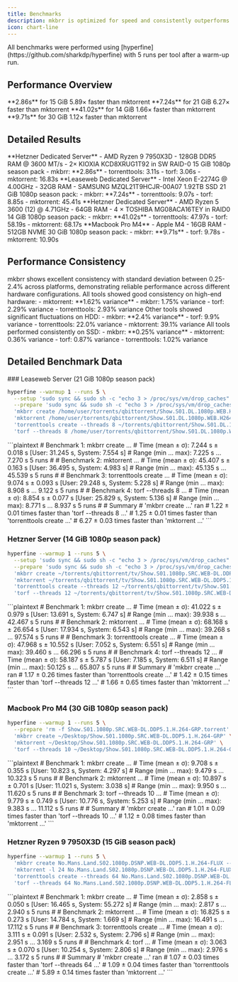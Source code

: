 ```yaml
---
title: Benchmarks
description: mkbrr is optimized for speed and consistently outperforms other popular torrent creation tools in our benchmarks.
icon: chart-line
---
```


<Note>
All benchmarks were performed using [hyperfine](https://github.com/sharkdp/hyperfine) with 5 runs per tool after a warm-up run.
</Note>

## Performance Overview

<CardGroup cols={4}>
  <Card title="Hetzner AX102" icon="bolt">
    **2.86s** for 15 GiB
    <Icon icon="arrow-trend-up" color="#22c55e" /> 5.89× faster than mktorrent
  </Card>
  <Card title="Leaseweb SSD" icon="hard-drive">
    **7.24s** for 21 GiB
    <Icon icon="arrow-trend-up" color="#22c55e" /> 6.27× faster than mktorrent
  </Card>
  <Card title="Hetzner HDD" icon="hard-drive">
    **41.02s** for 14 GiB
    <Icon icon="arrow-trend-up" color="#22c55e" /> 1.66× faster than mktorrent
  </Card>
  <Card title="Apple Silicon" icon="apple">
    **9.71s** for 30 GiB
    <Icon icon="arrow-trend-up" color="#22c55e" /> 1.12× faster than mktorrent
  </Card>
</CardGroup>

## Detailed Results

<Tabs>
  <Tab title="Hetzner AX102">
    <CardGroup cols={2}>
      <Card title="Hardware" icon="server">
        **Hetzner Dedicated Server**
        - <Icon icon="microchip" /> AMD Ryzen 9 7950X3D
        - <Icon icon="memory" /> 128GB DDR5 RAM @ 3600 MT/s
        - <Icon icon="hard-drive" /> 2× KIOXIA KCD8XRUG1T92 in SW RAID-0
      </Card>
      <Card title="Test Results" icon="chart-simple">
        15 GiB 1080p season pack
        - <Icon icon="rabbit" color="#22c55e" /> mkbrr: **2.86s**
        - <Icon icon="turtle" color="#94a3b8" /> torrenttools: 3.11s
        - <Icon icon="turtle" color="#94a3b8" /> torf: 3.06s
        - <Icon icon="turtle" color="#94a3b8" /> mktorrent: 16.83s
      </Card>
    </CardGroup>
  </Tab>
  
  <Tab title="Leaseweb SSD">
    <CardGroup cols={2}>
      <Card title="Hardware" icon="server">
        **Leaseweb Dedicated Server**
        - <Icon icon="microchip" /> Intel Xeon E-2274G @ 4.00GHz
        - <Icon icon="memory" /> 32GB RAM
        - <Icon icon="hard-drive" /> SAMSUNG MZQL21T9HCJR-00A07 1.92TB SSD
      </Card>
      <Card title="Test Results" icon="chart-simple">
        21 GiB 1080p season pack:
        - <Icon icon="rabbit" color="#22c55e" /> mkbrr: **7.24s**
        - <Icon icon="turtle" color="#94a3b8" /> torrenttools: 9.07s
        - <Icon icon="turtle" color="#94a3b8" /> torf: 8.85s
        - <Icon icon="turtle" color="#94a3b8" /> mktorrent: 45.41s
      </Card>
    </CardGroup>
  </Tab>
  
  <Tab title="Hetzner HDD">
    <CardGroup cols={2}>
      <Card title="Hardware" icon="server">
        **Hetzner Dedicated Server**
        - <Icon icon="microchip" /> AMD Ryzen 5 3600 (12) @ 4.71GHz
        - <Icon icon="memory" /> 64GB RAM
        - <Icon icon="hard-drive" /> 4 × TOSHIBA MG08ACA16TEY in RAID0
      </Card>
      <Card title="Test Results" icon="chart-simple">
        14 GiB 1080p season pack:
        - <Icon icon="rabbit" color="#22c55e" /> mkbrr: **41.02s**
        - <Icon icon="turtle" color="#94a3b8" /> torrenttools: 47.97s
        - <Icon icon="turtle" color="#94a3b8" /> torf: 58.19s
        - <Icon icon="turtle" color="#94a3b8" /> mktorrent: 68.17s
      </Card>
    </CardGroup>
  </Tab>
  
  <Tab title="Apple Silicon">
    <CardGroup cols={2}>
      <Card title="Hardware" icon="laptop">
        **Macbook Pro M4**
        - <Icon icon="apple" /> Apple M4
        - <Icon icon="memory" /> 16GB RAM
        - <Icon icon="microchip" /> 512GB NVME
      </Card>
      <Card title="Test Results" icon="chart-simple">
        30 GiB 1080p season pack:
        - <Icon icon="rabbit" color="#22c55e" /> mkbrr: **9.71s**
        - <Icon icon="turtle" color="#94a3b8" /> torf: 9.78s
        - <Icon icon="turtle" color="#94a3b8" /> mktorrent: 10.90s
      </Card>
    </CardGroup>
  </Tab>
</Tabs>

## Performance Consistency

<Info>
mkbrr shows excellent consistency with standard deviation between 0.25-2.4% across platforms, demonstrating reliable performance across different hardware configurations.
</Info>

<CardGroup cols={3}>
  <Card title="Hetzner AX102" icon="microchip">
    All tools showed good consistency on high-end hardware:
    - <Icon icon="chart-line" /> mktorrent: **1.62% variance**
    - <Icon icon="chart-line" color="#22c55e" /> mkbrr: 1.75% variance
    - <Icon icon="chart-line" /> torf: 2.29% variance
    - <Icon icon="chart-line" /> torrenttools: 2.93% variance
  </Card>
  <Card title="Hetzner HDD" icon="hard-drive">
    Other tools showed significant fluctuations on HDD:
    - <Icon icon="chart-line" color="#22c55e" /> mkbrr: **2.4% variance**
    - <Icon icon="chart-line" /> torf: 9.9% variance
    - <Icon icon="chart-line-down" /> torrenttools: 22.0% variance
    - <Icon icon="chart-line-down" /> mktorrent: 39.1% variance
  </Card>
  <Card title="Leaseweb SSD" icon="memory">
    All tools performed consistently on SSD:
    - <Icon icon="chart-line" color="#22c55e" /> mkbrr: **0.25% variance**
    - <Icon icon="chart-line" /> mktorrent: 0.36% variance
    - <Icon icon="chart-line" /> torf: 0.87% variance
    - <Icon icon="chart-line" /> torrenttools: 1.02% variance
  </Card>
</CardGroup>

## Detailed Benchmark Data

<Accordion title="View Raw Benchmark Commands & Results" icon="terminal">
### Leaseweb Server (21 GiB 1080p season pack)

```bash
hyperfine --warmup 1 --runs 5 \
  --setup 'sudo sync && sudo sh -c "echo 3 > /proc/sys/vm/drop_caches"' \
  --prepare 'sudo sync && sudo sh -c "echo 3 > /proc/sys/vm/drop_caches" && rm -f /home/user/Show.S01.DL.1080p.WEB.H264-GROUP.torrent' \
  'mkbrr create /home/user/torrents/qbittorrent/Show.S01.DL.1080p.WEB.H264-GROUP' \
  'mktorrent /home/user/torrents/qbittorrent/Show.S01.DL.1080p.WEB.H264-GROUP' \
  'torrenttools create --threads 8 ~/torrents/qbittorrent/Show.S01.DL.1080p.WEB.H264-GROUP' \
  'torf --threads 8 /home/user/torrents/qbittorrent/Show.S01.DL.1080p.WEB.H264-GROUP'
```

<Accordion title="View Results">
```plaintext
# Benchmark 1: mkbrr create ...
#   Time (mean ± σ):      7.244 s ±  0.018 s    [User: 31.245 s, System: 7.554 s]
#   Range (min … max):    7.225 s …  7.270 s    5 runs
#
# Benchmark 2: mktorrent ...
#   Time (mean ± σ):     45.407 s ±  0.163 s    [User: 36.495 s, System: 4.983 s]
#   Range (min … max):   45.135 s … 45.539 s    5 runs
#
# Benchmark 3: torrenttools create ...
#   Time (mean ± σ):      9.074 s ±  0.093 s    [User: 29.248 s, System: 5.228 s]
#   Range (min … max):    8.908 s …  9.122 s    5 runs
#
# Benchmark 4: torf --threads 8 ...
#   Time (mean ± σ):      8.854 s ±  0.077 s    [User: 25.829 s, System: 5.136 s]
#   Range (min … max):    8.771 s …  8.937 s    5 runs
#
# Summary
#   'mkbrr create ...' ran
#     1.22 ± 0.01 times faster than 'torf --threads 8 ...'
#     1.25 ± 0.01 times faster than 'torrenttools create ...'
#     6.27 ± 0.03 times faster than 'mktorrent ...'
```
</Accordion>

### Hetzner Server (14 GiB 1080p season pack)

```bash
hyperfine --warmup 1 --runs 5 \
  --setup 'sudo sync && sudo sh -c "echo 3 > /proc/sys/vm/drop_caches"' \
  --prepare 'sudo sync && sudo sh -c "echo 3 > /proc/sys/vm/drop_caches" && rm -f /home/user/mkbrr/Show.S01.1080p.SRC.WEB-DL.DDP5.1.H.264-GRP.torrent' \
  'mkbrr create ~/torrents/qbittorrent/tv/Show.S01.1080p.SRC.WEB-DL.DDP5.1.H.264-GRP' \
  'mktorrent ~/torrents/qbittorrent/tv/Show.S01.1080p.SRC.WEB-DL.DDP5.1.H.264-GRP' \
  'torrenttools create --threads 12 ~/torrents/qbittorrent/tv/Show.S01.1080p.SRC.WEB-DL.DDP5.1.H.264-GRP' \
  'torf --threads 12 ~/torrents/qbittorrent/tv/Show.S01.1080p.SRC.WEB-DL.DDP5.1.H.264-GRP'
```

<Accordion title="View Results">
```plaintext
# Benchmark 1: mkbrr create ...
#   Time (mean ± σ):     41.022 s ±  0.979 s    [User: 13.691 s, System: 6.747 s]
#   Range (min … max):   39.938 s … 42.467 s    5 runs
#
# Benchmark 2: mktorrent ...
#   Time (mean ± σ):     68.168 s ± 26.654 s    [User: 17.934 s, System: 6.543 s]
#   Range (min … max):   39.268 s … 97.574 s    5 runs
#
# Benchmark 3: torrenttools create ...
#   Time (mean ± σ):     47.968 s ± 10.552 s    [User: 7.052 s, System: 6.551 s]
#   Range (min … max):   39.460 s … 66.296 s    5 runs
#
# Benchmark 4: torf --threads 12 ...
#   Time (mean ± σ):     58.187 s ±  5.787 s    [User: 7.185 s, System: 6.511 s]
#   Range (min … max):   50.125 s … 65.807 s    5 runs
#
# Summary
#   'mkbrr create ...' ran
#     1.17 ± 0.26 times faster than 'torrenttools create ...'
#     1.42 ± 0.15 times faster than 'torf --threads 12 ...'
#     1.66 ± 0.65 times faster than 'mktorrent ...'
```
</Accordion>

### Macbook Pro M4 (30 GiB 1080p season pack)

```bash
hyperfine --warmup 1 --runs 5 \
  --prepare 'rm -f Show.S01.1080p.SRC.WEB-DL.DDP5.1.H.264-GRP.torrent' \
  'mkbrr create ~/Desktop/Show.S01.1080p.SRC.WEB-DL.DDP5.1.H.264-GRP' \
  'mktorrent ~/Desktop/Show.S01.1080p.SRC.WEB-DL.DDP5.1.H.264-GRP' \
  'torf --threads 10 ~/Desktop/Show.S01.1080p.SRC.WEB-DL.DDP5.1.H.264-GRP'
```

<Accordion title="View Results">
```plaintext
# Benchmark 1: mkbrr create ...
#   Time (mean ± σ):      9.708 s ±  0.355 s    [User: 10.823 s, System: 4.297 s]
#   Range (min … max):    9.479 s … 10.323 s    5 runs
#
# Benchmark 2: mktorrent ...
#   Time (mean ± σ):     10.897 s ±  0.701 s    [User: 11.021 s, System: 3.038 s]
#   Range (min … max):    9.950 s … 11.620 s    5 runs
#
# Benchmark 3: torf --threads 10 ...
#   Time (mean ± σ):      9.779 s ±  0.749 s    [User: 10.776 s, System: 5.253 s]
#   Range (min … max):    9.383 s … 11.112 s    5 runs
#
# Summary
#   'mkbrr create ...' ran
#     1.01 ± 0.09 times faster than 'torf --threads 10 ...'
#     1.12 ± 0.08 times faster than 'mktorrent ...'
```
</Accordion>

### Hetzner Ryzen 9 7950X3D (15 GiB season pack)

```bash
hyperfine --warmup 1 --runs 5 \
  'mkbrr create No.Mans.Land.S02.1080p.DSNP.WEB-DL.DDP5.1.H.264-FLUX --workers 64' \
  'mktorrent -l 24 No.Mans.Land.S02.1080p.DSNP.WEB-DL.DDP5.1.H.264-FLUX' \
  'torrenttools create --threads 64 No.Mans.Land.S02.1080p.DSNP.WEB-DL.DDP5.1.H.264-FLUX' \
  'torf --threads 64 No.Mans.Land.S02.1080p.DSNP.WEB-DL.DDP5.1.H.264-FLUX'
```

<Accordion title="View Results">
```plaintext
# Benchmark 1: mkbrr create ...
#   Time (mean ± σ):      2.858 s ±  0.050 s    [User: 16.465 s, System: 55.272 s]
#   Range (min … max):    2.817 s …  2.940 s    5 runs
#
# Benchmark 2: mktorrent ...
#   Time (mean ± σ):     16.825 s ±  0.273 s    [User: 14.784 s, System: 1.669 s]
#   Range (min … max):   16.491 s … 17.112 s    5 runs
#
# Benchmark 3: torrenttools create ...
#   Time (mean ± σ):      3.111 s ±  0.091 s    [User: 2.532 s, System: 2.796 s]
#   Range (min … max):    2.951 s …  3.169 s    5 runs
#
# Benchmark 4: torf ...
#   Time (mean ± σ):      3.063 s ±  0.070 s    [User: 10.254 s, System: 2.806 s]
#   Range (min … max):    2.976 s …  3.172 s    5 runs
#
# Summary
#   'mkbrr create ...' ran
#     1.07 ± 0.03 times faster than 'torf --threads 64 ...'
#     1.09 ± 0.04 times faster than 'torrenttools create ...'
#     5.89 ± 0.14 times faster than 'mktorrent ...'
```
</Accordion>
</Accordion>
